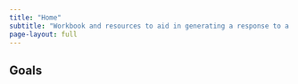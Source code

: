 ```yaml
---
title: "Home"
subtitle: "Workbook and resources to aid in generating a response to a Request for Proposals (RFP)"
page-layout: full
---
```


## Goals

